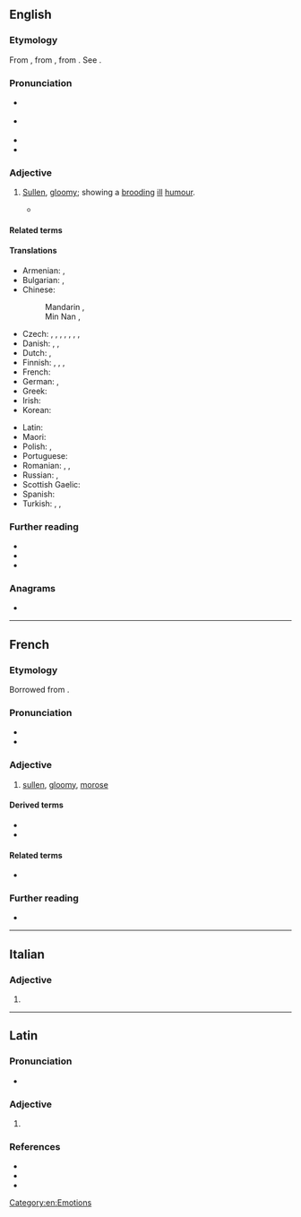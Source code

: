 ==English==

===Etymology===
From {{der|en|fr|morose}}, from {{der|en|la|mōrōsus|t=particular, scrupulous, fastidious, self-willed, wayward, capricious, fretful, peevish}}, from {{m|la|mōs|t=way, custom, habit, self-will}}. See {{m|en|moral}}.

===Pronunciation===
* {{a|RP}} {{IPA|en|/məˈɹəʊs/}}
* {{a|GA}} {{IPA|en|/məˈɹoʊs/}}
* {{audio|en|en-us-morose.ogg|Audio (US)}}
* {{rhymes|en|əʊs|oʊs|s=2}}

===Adjective===
{{en-adj|more|er}}

# [[sullen|Sullen]], [[gloomy]]; showing a [[brood|brooding]] [[ill]] [[humour]].
#: {{syn|en|melancholy|sulky|crabby|glum|grouchy|gruff|moody}}
#* {{quote-book|en|1857|passage=If there is any boy or man who loves to be melancholy and '''morose''', and who cannot enter with kindly sympathy into the regions of fun, let me seriously advise him to shut my book and put it away. It is not meant for him.|{{w|R. M. Ballantyne}}|[[s:The Coral Island|The Coral Island]]}}

====Related terms====
{{col3|en
|morosely
|moroseness
|morosity
}}

====Translations====
{{trans-top|sullen, gloomy; showing a brooding ill humour}}
* Armenian: {{t+|hy|մռայլ}}, {{t+|hy|խոժոռ}}
* Bulgarian: {{t+|bg|мрачен}}, {{t+|bg|навъсен}}
* Chinese: 
*:Mandarin {{t+|cmn|鬱悶|sc=Hani}}, {{t+|cmn|郁闷|tr=yùmèn|sc=Hani}} 
*:Min Nan {{t|nan|鬱悶|sc=Hani}}, {{t|nan|郁闷|tr=ut-būn|sc=Hani}} 
* Czech: {{t+|cs|mrzutý}}, {{t+|cs|rozmrzelý}}, {{t|cs|zasmušilý}}, {{t+|cs|protivný}}, {{t+|cs|rozladěný}}, {{t|cs|nerudný}}, {{t|cs|nabručený}}, {{t|cs|nevrlý}}
* Danish: {{t|da|melankolsk}}, {{t|da|sørgmodig}}, {{t|da|mismodig}}
* Dutch: {{t+|nl|nors}}, {{t+|nl|mismoedig}}
* Finnish: {{t+|fi|yrmeä}}, {{t|fi|näreä}}, {{t+|fi|äreä}}, {{t|fi|nyreä}}
* French: {{t+|fr|sombre}}
* German: {{t+|de|verdrießlich}}, {{t+|de|missmutig}}
* Greek: {{t+|el|σκυθρωπός}}
* Irish: {{t|ga|púiceach}}
* Korean: {{t+|ko|시무룩하다}}
{{trans-mid}}
* Latin: {{t|la|mōrōsus}}
* Maori: {{t|mi|haumāruru}}
* Polish: {{t+|pl|ponury|m}}, {{t+|pl|posępny|m}}
* Portuguese: {{t+|pt|taciturno}}
* Romanian: {{t+|ro|morocănos}}, {{t|ro|moros}}, {{t+|ro|ursuz}}
* Russian: {{t+|ru|угрю́мый}}, {{t+|ru|мра́чный}}
* Scottish Gaelic: {{t|gd|gruamach}}
* Spanish: {{t+|es|malhumorado}}
* Turkish: {{t+|tr|kederli}}, {{t+|tr|bunlu}}, {{t+|tr|hüzünlü}}
{{trans-bottom}}

===Further reading===
* {{R:Webster 1913}}
* {{R:Century 1911}}
* {{R:OneLook}}

===Anagrams===
* {{anagrams|en|a=emoors|Moores|Romeos|mooers|more so|moreso|roomes}}

[[Category:en:Emotions]]

----

==French==

===Etymology===
Borrowed from {{bor|fr|la|mōrōsus||peevish, wayward}}.

===Pronunciation===
* {{fr-IPA}}
* {{homophones|fr|moroses}}

===Adjective===
{{fr-adj}}

# [[sullen]], [[gloomy]], [[morose#English|morose]]

====Derived terms====
* {{l|fr|morosement}}
* {{l|fr|morosité}}

====Related terms====
* {{l|fr|mœurs}}

===Further reading===
* {{R:TLFi}}

{{C|fr|Personality}}

----

==Italian==

===Adjective===
{{head|it|adjective form}}

# {{adj form of|it|moroso||f|p}}

----

==Latin==

===Pronunciation===
* {{la-IPA|mōrōse}}

===Adjective===
{{la-adj-form|mōrōse}}

# {{inflection of|la|mōrōsus||voc|m|s}}

===References===
* {{R:L&S}}
* {{R:Elementary Lewis}}
* {{R:Gaffiot}}